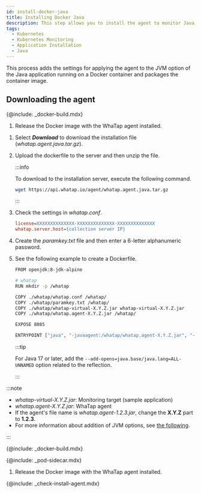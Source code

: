 ```yaml
---
id: install-docker-java
title: Installing Docker Java
description: This step allows you to install the agent to monitor Java applications in the container.
tags:
  - Kubernetes
  - Kubernetes Monitoring
  - Application Installation
  - Java
---
```



This process adds the settings for applying the agent to the JVM option of the Java application running on a Docker container and packages the container image.

## Downloading the agent

<Tabs>
<TabItem value="dockerinstall" label="Docker Install" default>

{@include: _docker-build.mdx}

1.  Release the Docker image with the WhaTap agent installed.

</TabItem>
<TabItem value="direct" label="직접 설치">

1.  Select **_Download_** to download the installation file (_whatap.agent.java.tar.gz_).

2.  Upload the dockerfile to the server and then unzip the file.

    :::info

    To download to the installation server, execute the following command.

    ```bash
    wget https://api.whatap.io/agent/whatap.agent.java.tar.gz
    ```

    :::

3.  Check the settings in _whatap.conf_.

    ```ini
    license=XXXXXXXXXXXXXX-XXXXXXXXXXXXXX-XXXXXXXXXXXXXX
    whatap.server.host={collection server IP}
    ```

4.  Create the _paramkey.txt_ file and then enter a 6-letter alphanumeric password.

5.  See the following example to create a Dockerfile.

    ```bash title='Dockerfile 생성 예시'
    FROM openjdk:8-jdk-alpine

    # whatap
    RUN mkdir -p /whatap

    COPY ./whatap/whatap.conf /whatap/
    COPY ./whatap/paramkey.txt /whatap/
    COPY ./whatap/whatap-virtual-X.Y.Z.jar whatap-virtual-X.Y.Z.jar
    COPY ./whatap/whatap.agent-X.Y.Z.jar /whatap/

    EXPOSE 8085

    ENTRYPOINT ["java", "-javaagent:/whatap/whatap.agent-X.Y.Z.jar", "-Dwhatap.micro.enabled=true", "-cp", "whatap-virtual-X.Y.Z.jar", "-Dwhatap.port=8085", "-Duser.timezone=Asia/Seoul", "-Dfile.encoding=UTF-8", "com.virtual.App"]
    ```

    :::tip

    For Java 17 or later, add the `--add-opens=java.base/java.lang=ALL-UNNAMED` option related to the reflection.

    :::

:::note

-   _whatap-virtual-X.Y.Z.jar_: Monitoring target (sample application)
-   _whatap.agent-X.Y.Z.jar_: WhaTap agent
-   If the agent's file name is _whatap.agent-1.2.3.jar_, change the **X.Y.Z** part to **1.2.3**.
-   For more information about addition of JVM options, see [the following](https://docs.whatap.io/java/install-agent#addjvmopt).

:::

</TabItem>
<TabItem value='eksfargate' label='EKS Fargate'>

{@include: _docker-build.mdx}

{@include: _pod-sidecar.mdx}

1.  Release the Docker image with the WhaTap agent installed.

</TabItem>
</Tabs>

{@include: _check-install-agent.mdx}
